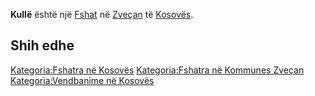 {{Fshat në Kosovës
 | Emri                = Kullë
| sqi_N_name = Kullë
| sqi_N_FULL_NAME_RO = Kullë
| sqi_N_FULL_NAME_ND_RO = Kulle
| sqi_N_SORT_NAME_RG = KULLE
| sqi_N_FULL_NAME_RG = Kullë
| sqi_N_FULL_NAME_ND_RG = Kulle
| srp_N_name = Kula
| srp_N_FULL_NAME_RO = Kula
| srp_N_FULL_NAME_ND_RO = Kula
| srp_N_SORT_NAME_RG = KULA
| srp_N_FULL_NAME_RG = Kula
| srp_N_FULL_NAME_ND_RG = Kula
| srp_NS_name = Кула
| srp_NS_FULL_NAME_RO = Кула
| srp_NS_FULL_NAME_ND_RO = Кула
| srp_NS_SORT_NAME_RG = КУЛА
| srp_NS_FULL_NAME_RG = Кула
| srp_NS_FULL_NAME_ND_RG = Кула

 | Emri (Rasa dhanore) = 
 | Figura              = 
 | Shteti              = Kosovo
 | Komuna              = Zveçan
 | Kodi postar         = 
 | Sipërfaqja          = 

 | Popullsia           = 

 | Regj. i popullsisë  = 
 | Dend. e popullsisë  = 
 | Faqja zyrtare       = 
 <!--- Koordinatat ----> 
 | Gjerësia            = 42.996111
 | Gjatësia            = 20.811667
 | Lartësia            = 
}}
'''Kullë''' është një [[Fshat]] në [[Zveçan]] të [[Kosovës]].

<!-- == Gjeografia == -->
<!-- == Historia == -->
<!-- == Demografia == -->
== Shih edhe ==
{{Komuna Zveçan}}
{{Kosovo-Administrata-Cung}}

[[Kategoria:Fshatra në Kosovës]]
[[Kategoria:Fshatra në Kommunes Zveçan]]
[[Kategoria:Vendbanime në Kosovës]]